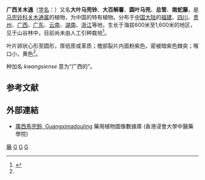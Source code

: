 {{Speciesbox 
| genus = Isotrema
| species = kwangsiense
| authority =  (Chun & F. C. How) X. X. Zhu, S. Liao & J. S. Ma, 2019
| synonyms = 
* 广西马兜铃 ''Aristolochia kwangsiensis'' Chun & F. C. How
| synonyms_ref = <ref name="biods.2019183">{{Cite journal|title=Synopsis of Aristolochia L. and Isotrema Raf. (Aristolochiaceae) in China|url=https://www.biodiversity-science.net/EN/10.17520/biods.2019183|last=Xinxin|first=Zhu|last2=Jun|first2=Wang|date=2019-10-20|journal=Biodiversity Science|issue=10|doi=10.17520/biods.2019183|volume=27|pages=1143|language=en|issn=1005-0094|last3=Shuai|first3=Liao|last4=Jinshuang|first4=Ma|access-date=2022-04-06|archive-date=2022-06-17|archive-url=https://web.archive.org/web/20220617081059/https://www.biodiversity-science.net/EN/10.17520/biods.2019183}}</ref>
}}
'''广西关木通'''（[[学名|学名]]：{{lang|la|''Isotrema kwangsiense''}}）又名'''大叶马兜铃'''、'''大百解薯'''、'''圆叶马兜'''、'''总管'''、'''南蛇藤'''，是[[马兜铃科|马兜铃科]][[关木通属|关木通属]]的植物，为中国的特有植物。分布于[[中国大陆|中国大陆]]的[[福建省|福建]]、[[四川省|四川]]、[[贵州省|贵州]]、[[广西壮族自治区|广西]]、[[广东省|广东]]、[[云南省|云南]]、[[湖南省|湖南]]、[[浙江省|浙江]]等地，生长于海拔600米至1,600米的地区，见于山谷林中，目前尚未由人工引种栽培<ref>{{cite web|title=广西马兜铃|url=http://www.bioinfo.cn/db05/KmzwSpecies.php?action=view&id=888|accessdate=2009-02-21|author=昆明植物研究所|work=《中国高等植物数据库全库》|publisher=中国科学院微生物研究所|archiveurl=https://web.archive.org/web/20160305001319/http://www.bioinfo.cn/db05/KmzwSpecies.php?action=view&id=888|archivedate=2016-03-05|deadurl=yes}}</ref>。

叶片卵状心形至圆形，厚纸质或革质；檐部裂片内面粉紫色，密被暗紫色棘突；喉口小，黄色<ref name="biods.2019183" />。

种加名 ''kwangsiense'' 意为“广西的”。

==参考文献==
{{reflist}}

==外部連結==
* [http://libproject.hkbu.edu.hk/was40/detail?lang=ch&channelid=1288&searchword=herb_id=D00832 廣西馬兜鈴, Guangximadouling] {{Wayback|url=http://libproject.hkbu.edu.hk/was40/detail?lang=ch&channelid=1288&searchword=herb_id=D00832|date=20160304101502}} 藥用植物圖像數據庫 (香港浸會大學中醫藥學院) {{zh-hant}}
{{Taxonbar|from=Q89019815}}

[[Category:藥用植物|藤]]
[[Category:关木通属|G]]
[[Category:中國特有植物|G]]
[[Category:2019年描述的植物|G]]